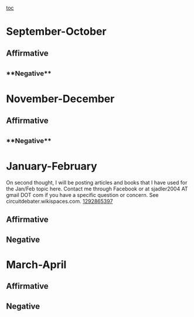[[toc]]
=September-October= 
==Affirmative== 
==<span style="font-size: 18px; line-height: 27px;">**Negative**</span>== 

=November-December= 
==Affirmative== 
==<span style="font-size: 18px; line-height: 27px;">**Negative**</span>== 
=== === 
=January-February= 

<span style="margin-bottom: 0px; margin-left: 0px; margin-right: 0px; margin-top: 0px; padding-bottom: 0px; padding-left: 0px; padding-right: 0px; padding-top: 0px;">On second thought, I will be posting articles and books that I have used for the Jan/Feb topic here. Contact me through Facebook or at sjadler2004 AT gmail DOT com if you have a specific question or concern. See circuitdebater.wikispaces.com.</span>
<span style="margin-bottom: 0px; margin-left: 0px; margin-right: 0px; margin-top: 0px; padding-bottom: 0px; padding-left: 0px; padding-right: 0px; padding-top: 0px;">[[user:StevenAdler|1292865397]]</span>

==Affirmative== 


==Negative== 



=March-April= 
==Affirmative== 
==Negative==